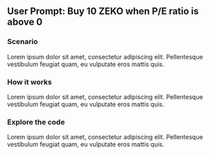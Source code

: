 ## **User Prompt**: Buy 10 ZEKO when P/E ratio is above 0

### Scenario

Lorem ipsum dolor sit amet, consectetur adipiscing elit. Pellentesque vestibulum feugiat quam, eu vulputate eros mattis quis.

<UseCase type="async-human" />

### How it works

Lorem ipsum dolor sit amet, consectetur adipiscing elit. Pellentesque vestibulum feugiat quam, eu vulputate eros mattis quis.

### Explore the code

Lorem ipsum dolor sit amet, consectetur adipiscing elit. Pellentesque vestibulum feugiat quam, eu vulputate eros mattis quis.
